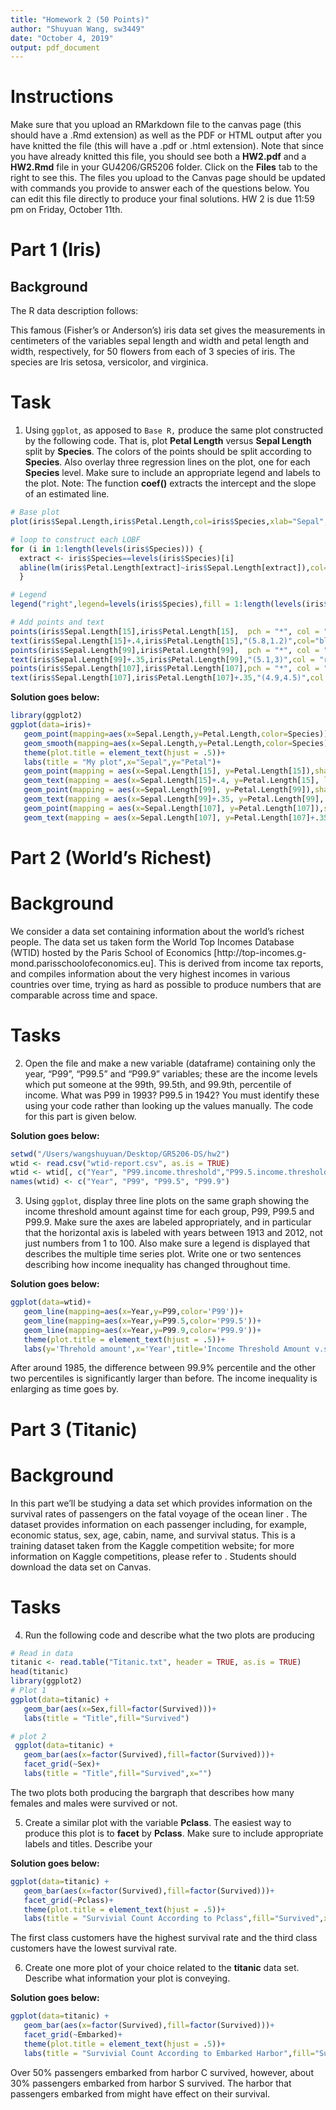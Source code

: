 ```yaml
---
title: "Homework 2 (50 Points)"
author: "Shuyuan Wang, sw3449"
date: "October 4, 2019"
output: pdf_document
---
```


# Instructions 
Make sure that you upload an RMarkdown file to the canvas page (this should have a .Rmd extension) as well as the PDF or HTML output after you have knitted the file (this will have a .pdf or .html extension).  Note that since you have already knitted this file, you should see both a **HW2.pdf** and a **HW2.Rmd** file in your GU4206/GR5206 folder.  Click on the **Files** tab to the right to see this.  The files you upload to the Canvas page should be updated with commands you provide to answer each of the questions below.  You can edit this file directly to produce your final solutions.  HW 2 is due 11:59 pm on Friday, October 11th.    

# Part 1 (Iris)  
## Background

The R data description follows:

This famous (Fisher's or Anderson's) iris data set gives the measurements in centimeters of the variables sepal length and width and petal length and width, respectively, for 50 flowers from each of 3 species of iris. The species are Iris setosa, versicolor, and virginica.

# Task

1) Using `ggplot`, as apposed to `Base R,` produce the same plot constructed by the following code. That is, plot **Petal Length** versus **Sepal Length** split by **Species**.  The colors of the points should be split according to **Species**.  Also overlay three regression lines on the plot, one for each **Species** level.  Make sure to include an appropriate legend and labels to the plot.   Note: The function **coef()** extracts the intercept and the slope of an estimated line.      

```r
# Base plot
plot(iris$Sepal.Length,iris$Petal.Length,col=iris$Species,xlab="Sepal",ylab="Petal",main="Gabriel's Plot")

# loop to construct each LOBF
for (i in 1:length(levels(iris$Species))) {
  extract <- iris$Species==levels(iris$Species)[i]
  abline(lm(iris$Petal.Length[extract]~iris$Sepal.Length[extract]),col=i)
  }

# Legend
legend("right",legend=levels(iris$Species),fill = 1:length(levels(iris$Species)), cex = .75)

# Add points and text
points(iris$Sepal.Length[15],iris$Petal.Length[15],  pch = "*", col = "black")
text(iris$Sepal.Length[15]+.4,iris$Petal.Length[15],"(5.8,1.2)",col="black")
points(iris$Sepal.Length[99],iris$Petal.Length[99],  pch = "*", col = "red")
text(iris$Sepal.Length[99]+.35,iris$Petal.Length[99],"(5.1,3)",col = "red")
points(iris$Sepal.Length[107],iris$Petal.Length[107],pch = "*", col = "green")
text(iris$Sepal.Length[107],iris$Petal.Length[107]+.35,"(4.9,4.5)",col = "green")
```

**Solution goes below:**
```r
library(ggplot2)
ggplot(data=iris)+
   geom_point(mapping=aes(x=Sepal.Length,y=Petal.Length,color=Species))+
   geom_smooth(mapping=aes(x=Sepal.Length,y=Petal.Length,color=Species),method=lm,se=F,fullrange=T)+
   theme(plot.title = element_text(hjust = .5))+
   labs(title = "My plot",x="Sepal",y="Petal")+
   geom_point(mapping = aes(x=Sepal.Length[15], y=Petal.Length[15]),shape='*',size=4, color='red') +
   geom_text(mapping = aes(x=Sepal.Length[15]+.4, y=Petal.Length[15], label = "(5.8,1.2)"), size=4,color='red')+
   geom_point(mapping = aes(x=Sepal.Length[99], y=Petal.Length[99]),shape='*',size=4, color='green') +
   geom_text(mapping = aes(x=Sepal.Length[99]+.35, y=Petal.Length[99], label = "(5.1,3)"), size=4,color='green')+
   geom_point(mapping = aes(x=Sepal.Length[107], y=Petal.Length[107]),shape='*',size=4, color='blue') +
   geom_text(mapping = aes(x=Sepal.Length[107], y=Petal.Length[107]+.35, label = "(4.9,4.5)"), size=4,color='blue')
```


# Part 2 (World's Richest)
# Background

We consider a data set containing information about the world's richest people. The data set us taken form the World Top Incomes Database (WTID) hosted by the Paris School of Economics [http://top-incomes.g-mond.parisschoolofeconomics.eu]. This is derived from income tax reports, and compiles information about the very highest incomes in various countries over time, trying as hard as possible to produce numbers that are comparable across time and space.

# Tasks 

2) Open the file and make a new variable (dataframe) containing only the year, "P99", "P99.5" and "P99.9" variables; these are the income levels which put someone at the 99th, 99.5th, and 99.9th, percentile of income. What was P99 in 1993? P99.5 in 1942?
You must identify these using your code rather than looking up the values manually. The code for this part is given below. 

**Solution goes below:**
```r
setwd("/Users/wangshuyuan/Desktop/GR5206-DS/hw2")
wtid <- read.csv("wtid-report.csv", as.is = TRUE)
wtid <- wtid[, c("Year", "P99.income.threshold","P99.5.income.threshold", "P99.9.income.threshold")]
names(wtid) <- c("Year", "P99", "P99.5", "P99.9")
```

3) Using `ggplot`, display three line plots on the same graph showing the income threshold amount against time for each group, P99, P99.5 and P99.9. Make sure the axes are labeled appropriately, and in particular that the horizontal axis is labeled with years between 1913 and 2012, not just numbers from 1 to 100. Also make sure a legend is displayed that describes the multiple time series plot.  Write one or two sentences describing how income inequality has changed throughout time.  

**Solution goes below:**
```r
ggplot(data=wtid)+
   geom_line(mapping=aes(x=Year,y=P99,color='P99'))+
   geom_line(mapping=aes(x=Year,y=P99.5,color='P99.5'))+
   geom_line(mapping=aes(x=Year,y=P99.9,color='P99.9'))+
   theme(plot.title = element_text(hjust = .5))+
   labs(y='Threhold amount',x='Year',title='Income Threshold Amount v.s. Time')
```
After around 1985, the difference between 99.9% percentile and the other two percentiles is significantly larger than before. The income inequality is enlarging as time goes by.

# Part 3 (Titanic)

# Background

In this part we'll be studying a data set which provides information on the survival rates of passengers on the fatal voyage of the ocean liner \emph{Titanic}.  The dataset provides information on each passenger including, for example, economic status, sex, age, cabin, name, and survival status.  This is a training dataset taken from the Kaggle competition website; for more information on Kaggle competitions, please refer to \url{https://www.kaggle.com}.  Students should download the data set on Canvas.   


# Tasks 

4) Run the following code and describe what the two plots are producing

```r
# Read in data
titanic <- read.table("Titanic.txt", header = TRUE, as.is = TRUE)
head(titanic)
library(ggplot2)
# Plot 1
ggplot(data=titanic) +
   geom_bar(aes(x=Sex,fill=factor(Survived)))+
   labs(title = "Title",fill="Survived")

# plot 2
 ggplot(data=titanic) +
   geom_bar(aes(x=factor(Survived),fill=factor(Survived)))+
   facet_grid(~Sex)+
   labs(title = "Title",fill="Survived",x="")
```
The two plots both producing the bargraph that describes how many females and males were survived or not.

5) Create a similar plot with the variable **Pclass**.  The easiest way to produce this plot is to **facet** by **Pclass**.  Make sure to include appropriate labels and titles.  Describe your  

**Solution goes below:**
```r
ggplot(data=titanic) +
   geom_bar(aes(x=factor(Survived),fill=factor(Survived)))+
   facet_grid(~Pclass)+
   theme(plot.title = element_text(hjust = .5))+
   labs(title = "Survivial Count According to Pclass",fill="Survived",x="")
```
The first class customers have the highest survival rate and the third class customers have the lowest survival rate.


6)  Create one more plot of your choice related to the **titanic** data set.  Describe what information your plot is conveying.      

**Solution goes below:**
```r
ggplot(data=titanic) +
   geom_bar(aes(x=factor(Survived),fill=factor(Survived)))+
   facet_grid(~Embarked)+
   theme(plot.title = element_text(hjust = .5))+
   labs(title = "Survivial Count According to Embarked Harbor",fill="Survived",x="")
```
Over 50% passengers embarked from harbor C survived, however, about 30% passengers embarked from harbor S survived. The harbor that passengers embarked from might have effect on their survival.

